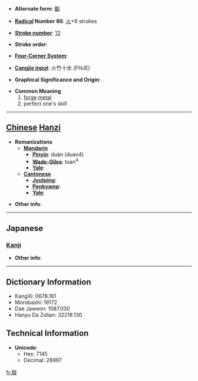* '''Alternate form''': [[鍛]]

* '''[[Wiktionary:Chinese radical index| Radical]] Number 86''': [[Wiktionary:Chinese radical index 火|火]]+9 strokes

* '''[[Wiktionary:Chinese total strokes index|Stroke number]]''': [[Wiktionary:Chinese total strokes index 13|13]]

* '''Stroke order''': 

* '''[[Wiktionary:Chinese four corner index|Four-Corner System]]''': 

* '''[[Wiktionary:Chinese Cangjie index|Cangjie input]]''': 火竹十水 (FHJE)

* '''Graphical Significance and Origin''': 

* '''Common Meaning'''
*# [[forge]] [[metal]]
*# perfect one's skill


----

== [[Chinese]] [[Hanzi]] ==

* '''Romanizations'''
** '''[[Mandarin]]'''
*** '''[[Pinyin]]''': duàn (duan4)
*** '''[[Wade-Giles]]''': tuan<sup>4</sup>
*** '''[[Yale]]''': 
** '''[[Cantonese]]'''
*** '''[[Jyutping]]''':
*** '''[[Penkyamp]]''': 
*** '''[[Yale]]''': 

* '''Other info''': 

----

==Japanese==
===[[Kanji]]===
{{kanji|on readings=[[たん]] (tan)|kun readings=[[きたえる]] (kitaeru)}}

* '''Other info''':  

----

== Dictionary Information ==

* KangXi: 0678.161
* Morobashi: 19172
* Dae Jaweon: 1087.030
* Hanyu Da Zidian: 32218.130

== Technical Information ==

* '''Unicode''':
** Hex: 7145
** Decimal: 28997

[[fr:煅]]